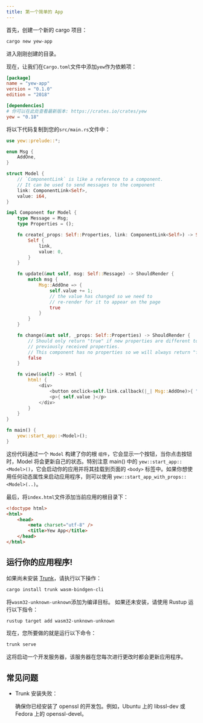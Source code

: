 ```yaml
---
title: 第一个简单的 App
---
```


首先，创建一个新的 cargo 项目：

```bash
cargo new yew-app
```

进入刚刚创建的目录。

现在，让我们在`Cargo.toml`文件中添加`yew`作为依赖项：

```toml
[package]
name = "yew-app"
version = "0.1.0"
edition = "2018"

[dependencies]
# 你可以在此处查看最新版本: https://crates.io/crates/yew
yew = "0.18"
```

将以下代码复制到您的`src/main.rs`文件中：

```rust
use yew::prelude::*;

enum Msg {
    AddOne,
}

struct Model {
    // `ComponentLink` is like a reference to a component.
    // It can be used to send messages to the component
    link: ComponentLink<Self>,
    value: i64,
}

impl Component for Model {
    type Message = Msg;
    type Properties = ();

    fn create(_props: Self::Properties, link: ComponentLink<Self>) -> Self {
        Self {
            link,
            value: 0,
        }
    }

    fn update(&mut self, msg: Self::Message) -> ShouldRender {
        match msg {
            Msg::AddOne => {
                self.value += 1;
                // the value has changed so we need to
                // re-render for it to appear on the page
                true
            }
        }
    }

    fn change(&mut self, _props: Self::Properties) -> ShouldRender {
        // Should only return "true" if new properties are different to
        // previously received properties.
        // This component has no properties so we will always return "false".
        false
    }

    fn view(&self) -> Html {
        html! {
            <div>
                <button onclick=self.link.callback(|_| Msg::AddOne)>{ "+1" }</button>
                <p>{ self.value }</p>
            </div>
        }
    }
}

fn main() {
    yew::start_app::<Model>();
}
```

这份代码通过一个 `Model` 构建了你的根 `组件`，它会显示一个按钮，当你点击按钮时，Model 将会更新自己的状态。特别注意 main() 中的 `yew::start_app::<Model>()`，它会启动你的应用并将其挂载到页面的 `<body>` 标签中。如果你想使用任何动态属性来启动应用程序，则可以使用 `yew::start_app_with_props::<Model>(..)`。

最后，将`index.html`文件添加当前应用的根目录下：

```html
<!doctype html>
<html>
    <head>
        <meta charset="utf-8" />
        <title>Yew App</title>
    </head>
</html>
```

## 运行你的应用程序!

如果尚未安装 [Trunk](https://github.com/thedodd/trunk)，请执行以下操作：

```bash
cargo install trunk wasm-bindgen-cli
```

将`wasm32-unknown-unknown`添加为编译目标。 如果还未安装，请使用 Rustup 运行以下指令：

```bash
rustup target add wasm32-unknown-unknown
```

现在，您所要做的就是运行以下命令：

```bash
trunk serve
```

这将启动一个开发服务器，该服务器在您每次进行更改时都会更新应用程序。

## 常见问题

-   Trunk 安装失败：

    确保你已经安装了 openssl 的开发包。例如，Ubuntu 上的 libssl-dev 或 Fedora 上的 openssl-devel。
